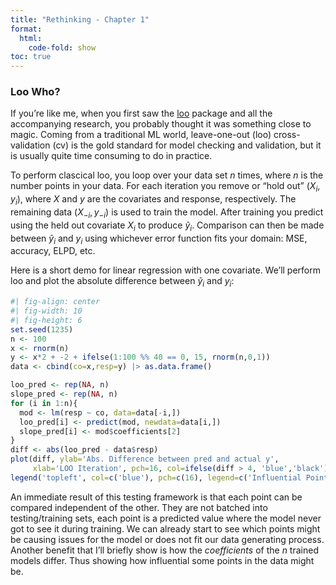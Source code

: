 ```yaml
---
title: "Rethinking - Chapter 1"
format: 
  html:
    code-fold: show
toc: true
---
```








### Loo Who?
If you're like me, when you first saw the [loo](https://mc-stan.org/loo/) package and all the accompanying research, you probably thought it was something close to magic. Coming from a traditional ML world, leave-one-out (loo) cross-validation (cv) is the gold standard for model checking and validation, but it is usually quite time consuming to do in practice. 

To perform clascical loo, you loop over your data set $n$ times, where $n$ is the number points in your data. For each iteration you remove or "hold out" $(X_i, y_i)$, where $X$ and $y$ are the covariates and response, respectively. The remaining data $(X_{-i}, y_{-i})$ is used to train the model. After training you predict using the held out covariate $X_i$ to produce $\tilde{y}_i$. Comparison can then be made between $\tilde{y}_i$ and $y_i$ using whichever error function fits your domain: MSE, accuracy, ELPD, etc.

Here is a short demo for linear regression with one covariate. We'll perform loo and plot the absolute difference between $\tilde{y}_i$ and $y_i$:
```r
#| fig-align: center
#| fig-width: 10
#| fig-height: 6
set.seed(1235)
n <- 100
x <- rnorm(n)
y <- x*2 + -2 + ifelse(1:100 %% 40 == 0, 15, rnorm(n,0,1))
data <- cbind(co=x,resp=y) |> as.data.frame()

loo_pred <- rep(NA, n)
slope_pred <- rep(NA, n)
for (i in 1:n){
  mod <- lm(resp ~ co, data=data[-i,])
  loo_pred[i] <- predict(mod, newdata=data[i,])
  slope_pred[i] <- mod$coefficients[2]
}
diff <- abs(loo_pred - data$resp)
plot(diff, ylab='Abs. Difference between pred and actual y', 
     xlab='LOO Iteration', pch=16, col=ifelse(diff > 4, 'blue','black'))
legend('topleft', col=c('blue'), pch=c(16), legend=c('Influential Points'))
```


An immediate result of this testing framework is that each point can be compared independent of the other. They are not batched into testing/training sets, each point is a predicted value where the model never got to see it during training. We can already start to see which points might be causing issues for the model or does not fit our data generating process. Another benefit that I'll briefly show is how the *coefficients* of the $n$ trained models differ. Thus showing how influential some points in the data might be.
